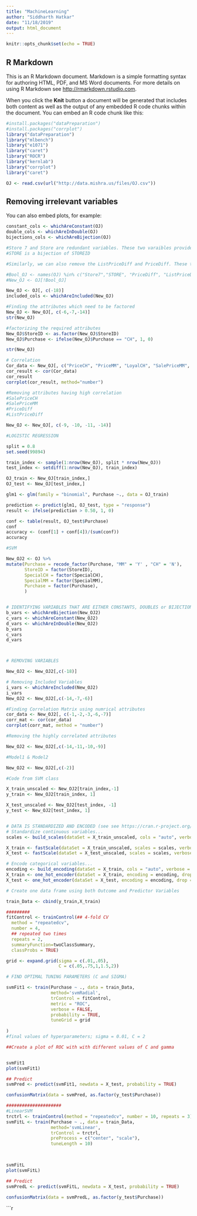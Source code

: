```yaml
---
title: "MachineLearning"
author: "Siddharth Hatkar"
date: "11/18/2019"
output: html_document
---
```


```r
knitr::opts_chunk$set(echo = TRUE)
```

## R Markdown

This is an R Markdown document. Markdown is a simple formatting syntax for authoring HTML, PDF, and MS Word documents. For more details on using R Markdown see <http://rmarkdown.rstudio.com>.

When you click the **Knit** button a document will be generated that includes both content as well as the output of any embedded R code chunks within the document. You can embed an R code chunk like this:

```r
#install.packages("dataPreparation")
#install.packages("corrplot")
library("dataPreparation")
library("mlbench")
library("e1071")
library("caret")
library("ROCR")
library("kernlab")
library("corrplot")
library("caret")

OJ <- read.csv(url("http://data.mishra.us/files/OJ.csv"))

```

## Removing irrelevant variables

You can also embed plots, for example:
```r
constant_cols <- whichAreConstant(OJ)
double_cols <- whichAreInDouble(OJ)
bijections_cols <- whichAreBijection(OJ)

```
```r
#Store 7 and Store are redundant variables. These two varaibles provide same information as the StoreID variable. When the store is 7, at that time, StoreID will be 7 and Store7 will be yes, also the value of store will be zero and when store is some other value, say 1, StoreID will be 1, Store7 will be No, and Store will be 1. Therefore, we can only keep StoreID and through this we can derive other information.
#STORE is a bijection of STOREID

#Similarly, we can also remove the ListPriceDiff and PriceDiff. These two can also be derived from the other variables. PriceDiff can be derived by subtracting SalePriceCH from SalePriceMM and similarly, ListPriceDiff can be derived by subtracting PriceCH from PriceMM.

#Bool_OJ <- names(OJ) %in% c("Store7","STORE", "PriceDiff", "ListPriceDiff")
#New_OJ <- OJ[!Bool_OJ]

New_OJ <- OJ[, c(-18)]
included_cols <- whichAreIncluded(New_OJ)

```

```r
#Finding the attributes which need to be factored
New_OJ <- New_OJ[, c(-6,-7,-14)]
str(New_OJ)

#factorizing the required attributes
New_OJ$StoreID <- as.factor(New_OJ$StoreID)
New_OJ$Purchase <- ifelse(New_OJ$Purchase == "CH", 1, 0)

str(New_OJ)

```

```r

# Correlation 
Cor_data <- New_OJ[, c("PriceCH", "PriceMM", "LoyalCH", "SalePriceMM", "SalePriceCH", "PriceDiff", "PctDiscMM", "PctDiscCH", "ListPriceDiff")]
cor_result <- cor(Cor_data)
cor_result
corrplot(cor_result, method="number")
```
```r
#Removing attributes having high correlation
#SalePriceCH
#SalePriceMM
#PriceDiff
#ListPriceDiff

New_OJ <- New_OJ[, c(-9, -10, -11, -14)]
```

```r
#LOGISTIC REGRESSION

split = 0.8
set.seed(99894)

train_index <- sample(1:nrow(New_OJ), split * nrow(New_OJ))
test_index <- setdiff(1:nrow(New_OJ), train_index)

OJ_train <- New_OJ[train_index,]
OJ_test <- New_OJ[test_index,]

glm1 <- glm(family = "binomial", Purchase ~., data = OJ_train)

prediction <- predict(glm1, OJ_test, type = "response")
result <- ifelse(prediction > 0.50, 1, 0)

conf <- table(result, OJ_test$Purchase)
conf
accuracy <- (conf[1] + conf[4])/(sum(conf))
accuracy

```

```r
#SVM

New_OJ2 <- OJ %>% 
mutate(Purchase = recode_factor(Purchase, "MM" = 'Y' , "CH" = 'N'),
       StoreID = factor(StoreID),
       SpecialCH = factor(SpecialCH),
       SpecialMM = factor(SpecialMM),
       Purchase = factor(Purchase),
       )


# IDENTIFYING VARIABLES THAT ARE EITHER CONSTANTS, DOUBLES or BIJECTIONS
b_vars <- whichAreBijection(New_OJ2)
c_vars <- whichAreConstant(New_OJ2)
d_vars <- whichAreInDouble(New_OJ2)
b_vars
c_vars
d_vars



# REMOVING VARIABLES

New_OJ2 <- New_OJ2[,c(-18)]

# Removing Included Variables
i_vars <- whichAreIncluded(New_OJ2)
i_vars
New_OJ2 <- New_OJ2[,c(-14,-7,-6)]

#Finding Correlation Matrix using numrical attributes
cor_data <- New_OJ2[, c(-1,-2,-3,-6,-7)]
corr_mat <- cor(cor_data)
corrplot(corr_mat, method = "number")

#Removing the highly correlated attributes

New_OJ2 <- New_OJ2[,c(-14,-11,-10,-9)]

#Model1 & Model2

New_OJ2 <- New_OJ2[,c(-2)]

#Code from SVM class

X_train_unscaled <- New_OJ2[train_index,-1]
y_train <- New_OJ2[train_index, 1]

X_test_unscaled <- New_OJ2[test_index, -1]
y_test <- New_OJ2[test_index, 1]


# DATA IS STANDARDIZED AND ENCODED (see see https://cran.r-project.org/web/packages/dataPreparation/vignettes/train_test_prep.html)
# Standardize continuous variables...
scales <- build_scales(dataSet = X_train_unscaled, cols = "auto", verbose = FALSE) 

X_train <- fastScale(dataSet = X_train_unscaled, scales = scales, verbose = FALSE)
X_test <- fastScale(dataSet = X_test_unscaled, scales = scales, verbose = FALSE)

# Encode categorical variables...
encoding <- build_encoding(dataSet = X_train, cols = "auto", verbose = FALSE) 
X_train <- one_hot_encoder(dataSet = X_train, encoding = encoding, drop = TRUE, verbose = FALSE)
X_test <- one_hot_encoder(dataSet = X_test, encoding = encoding, drop = TRUE, verbose = FALSE)

# Create one data frame using both Outcome and Predictor Variables

train_Data <- cbind(y_train,X_train)

#########
fitControl <- trainControl(## 4-fold CV
  method = "repeatedcv",
  number = 4,
  ## repeated two times
  repeats = 2,
  summaryFunction=twoClassSummary,
  classProbs = TRUE)

grid <- expand.grid(sigma = c(.01,.05),
                    C = c(.05,.75,1,1.5,2))

# FIND OPTIMAL TUNING PARAMETERS (C and SIGMA)

svmFit1 <- train(Purchase ~ ., data = train_Data, 
                 method='svmRadial',  
                 trControl = fitControl,
                 metric = "ROC",
                 verbose = FALSE,
                 probability = TRUE,
                 tuneGrid = grid
                 
)
#final values of hyperparameters; sigma = 0.01, C = 2

##Create a plot of ROC with with different values of C and gamma


svmFit1
plot(svmFit1)

## Predict
svmPred <- predict(svmFit1, newdata = X_test, probability = TRUE)

confusionMatrix(data = svmPred, as.factor(y_test$Purchase))

#####################
#LinearSVM 
trctrl <- trainControl(method = "repeatedcv", number = 10, repeats = 3)
svmFitL <- train(Purchase ~ ., data = train_Data, 
                 method='svmLinear',  
                 trControl = trctrl,
                 preProcess = c("center", "scale"),
                 tuneLength = 10)
                 


svmFitL
plot(svmFitL)

## Predict
svmPredL <- predict(svmFitL, newdata = X_test, probability = TRUE)

confusionMatrix(data = svmPredL, as.factor(y_test$Purchase))


```

```r
